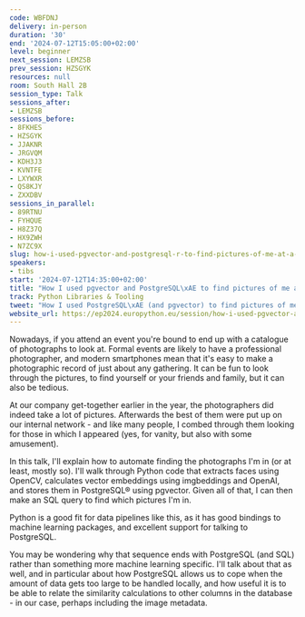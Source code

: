 ```yaml
---
code: WBFDNJ
delivery: in-person
duration: '30'
end: '2024-07-12T15:05:00+02:00'
level: beginner
next_session: LEMZSB
prev_session: HZSGYK
resources: null
room: South Hall 2B
session_type: Talk
sessions_after:
- LEMZSB
sessions_before:
- 8FKHES
- HZSGYK
- JJAKNR
- JRGVQM
- KDH3J3
- KVNTFE
- LXYWXR
- QS8KJY
- ZXXDBV
sessions_in_parallel:
- 89RTNU
- FYHQUE
- H8Z37Q
- HX9ZWH
- N7ZC9X
slug: how-i-used-pgvector-and-postgresql-r-to-find-pictures-of-me-at-a-party
speakers:
- tibs
start: '2024-07-12T14:35:00+02:00'
title: "How I used pgvector and PostgreSQL\xAE to find pictures of me at a party"
track: Python Libraries & Tooling
tweet: "How I used PostgreSQL\xAE (and pgvector) to find pictures of me at a party"
website_url: https://ep2024.europython.eu/session/how-i-used-pgvector-and-postgresql-r-to-find-pictures-of-me-at-a-party
---
```


Nowadays, if you attend an event you're bound to end up with a catalogue of photographs to look at. Formal events are likely to have a professional photographer, and modern smartphones mean that it's easy to make a photographic record of just about any gathering. It can be fun to look through the pictures, to find yourself or your friends and family, but it can also be tedious.

At our company get-together earlier in the year, the photographers did indeed take a lot of pictures. Afterwards the best of them were put up on our internal network - and like many people, I combed through them looking for those in which I appeared (yes, for vanity, but also with some amusement).

In this talk, I'll explain how to automate finding the photographs I'm in (or at least, mostly so). I'll walk through Python code that extracts faces using OpenCV, calculates vector embeddings using imgbeddings and OpenAI, and stores them in PostgreSQL® using pgvector. Given all of that, I can then make an SQL query to find which pictures I'm in.

Python is a good fit for data pipelines like this, as it has good bindings to machine learning packages, and excellent support for talking to PostgreSQL.

You may be wondering why that sequence ends with PostgreSQL (and SQL) rather than something more machine learning specific. I'll talk about that as well, and in particular about how PostgreSQL allows us to cope when the amount of data gets too large to be handled locally, and how useful it is to be able to relate the similarity calculations to other columns in the database - in our case, perhaps including the image metadata.
